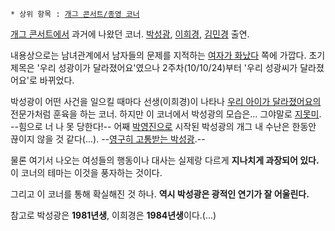  * 상위 항목 : [[개그 콘서트/종영 코너]]
{{{#!html
<iframe width="420" height="315" src="//www.youtube.com/embed/dv8qgXtna1Y" frameborder="0" allowfullscreen></iframe>
}}}
[[개그 콘서트]]에서 과거에 나왔던 코너. [[박성광]], [[이희경]], [[김민경]] 출연.

내용상으로는 남녀관계에서 남자들의 문제를 지적하는 [[여자가 화났다]] 쪽에 가깝다.
초기 제목은 '우리 성광이가 달라졌어요'였으나 2주차(10/10/24)부터 '우리 성광씨가 달라졌어요'로 바뀌었다.

박성광이 어떤 사건을 일으킬 때마다 선생(이희경)이 나타나 [[우리 아이가 달라졌어요]]의 전문가처럼 훈육을 하는 코너. 하지만 이 코너에서 박성광의 모습은... 그야말로 [[지못미]]. --힘으로 너 나 못 당한다!-- 어째 [[박영진]]으로 시작된 박성광의 개그 내 수난은 한동안 끊이지 않을 것 같다(...). --[[영고라인|영구히 고통받는 박성광]].--

물론 여기서 나오는 여성들의 행동이나 대사는 실제랑 다르게 '''지나치게 과장되어 있다.''' 이 코너의 테마는 이것을 풍자하는 것이다.

그리고 이 코너를 통해 확실해진 것 하나. '''역시 박성광은 광적인 연기가 잘 어울린다.'''

참고로 박성광은 '''1981년생''', 이희경은 '''1984년생'''이다.(...)
